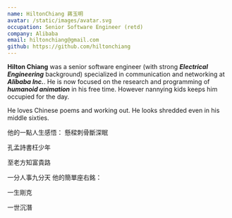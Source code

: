 ```yaml
---
name: HiltonChiang 蔣玉明
avatar: /static/images/avatar.svg
occupation: Senior Software Engineer (retd)
company: Alibaba
email: hiltonchiang@gmail.com
github: https://github.com/hiltonchiang
---
```



**Hilton Chiang** was a senior software engineer (with strong ***Electrical Engineering*** background) specialized in communication and networking at ***Alibaba Inc.***. He is now focused on the research and programming of ***humanoid animation*** in his free time. However nannying kids keeps him occupied for the day.

He loves Chinese poems and working out. He looks shredded even in his middle sixties. 

他的一點人生感悟：
<WVert>
懸樑刺骨斷深眠

孔孟詩書枉少年 

至老方知富貴路

一分人事九分天
</WVert>
他的簡單座右銘：

<WVert>
一生剛克

一世沉潛
</WVert>
